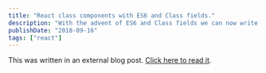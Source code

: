 ```yaml
---
title: "React class components with ES6 and Class fields."
description: "With the advent of ES6 and Class fields we can now write shorter components and without the need of worrying with the this keyword bind."
publishDate: "2018-09-16"
tags: ["react"]
---
```

This was written in an external blog post. [Click here to read it](https://blog.g2i.co/react-class-components-with-es6-and-class-fields-927b2b59f94e).